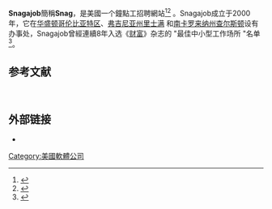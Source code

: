{{Infobox company
| name = Snagajob
| image = Snagajob Logo Blue.jpg
| type = [[私人公司|私人公司]]
| industry = {{link-en|網路市集|Online marketplace}}
| founder = Shawn Boyer
| foundation = 2000
| location = 美國[[維吉尼亞州|維吉尼亞州]][[阿靈頓縣_(維吉尼亞州)|阿靈頓縣]]
| homepage = {{URL|www.snagajob.com}}
}} '''Snagajob'''簡稱'''Snag'''，是美國一个鐘點工招聘網站<ref name=":0">{{Cite news|url=https://www.bizjournals.com/sanfrancisco/news/2020/03/17/these-are-the-companies-hiring-amid-the-bay-areas.html|title=These companies are hiring amid the Bay Area's shelter in place order|author=Rinker|first=Brian|date=2020-03-17|work=Business Journal|accessdate=2021-02-01|language=en|archive-date=2020-11-28|archive-url=https://web.archive.org/web/20201128134523/https://www.bizjournals.com/sanfrancisco/news/2020/03/17/these-are-the-companies-hiring-amid-the-bay-areas.html}}</ref><ref name=":1">{{Cite web|title=About Us|url=http://www.snagajob.com/about/|accessdate=2017-07-21|publisher=Snagajob|archive-date=2021-06-07|archive-url=https://web.archive.org/web/20210607205748/https://www.snagajob.com/about}}</ref> 。Snagajob成立于2000年，它在[[华盛顿哥伦比亚特区|华盛顿哥伦比亚特区]]、[[弗吉尼亚州|弗吉尼亚州]][[里士满_(弗吉尼亚州)|里士满]] 和[[南卡罗来纳州|南卡罗来纳州]][[查尔斯顿_(南卡罗来纳州)|查尔斯顿]]设有办事处，Snagajob曾經連續8年入选《[[财富_(杂志)|财富]]》杂志的 "最佳中小型工作场所 "名单<ref>{{Cite web |url=http://www.snagajob.com/employers/erc/article/snagajob-named-great-place-work-eighth-time-eight-years/ |title=存档副本 |access-date=2021-03-26 |archive-date=2018-03-31 |archive-url=https://web.archive.org/web/20180331173317/https://www.snagajob.com/employers/erc/article/snagajob-named-great-place-work-eighth-time-eight-years/ }}</ref>。

==参考文献==
{{reflist}}
 
== 外部链接 ==

* {{Official website|http://www.Snagajob.com/}}

[[Category:美國軟體公司|Category:美國軟體公司]]